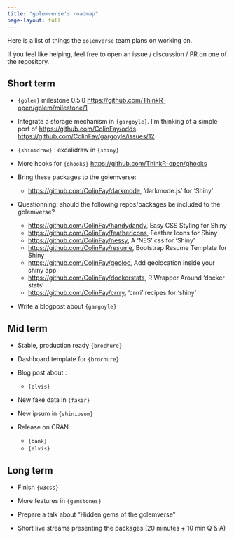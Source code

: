 ```yaml
---
title: "golemverse's roadmap"
page-layout: full
---
```


Here is a list of things the `golemverse` team plans on working on.

If you feel like helping, feel free to open an issue / discussion / PR on one of the repository.

## Short term

+ `{golem}` milestone 0.5.0 <https://github.com/ThinkR-open/golem/milestone/1>

+ Integrate a storage mechanism in `{gargoyle}`. I'm thinking of a simple port of <https://github.com/ColinFay/odds>. <https://github.com/ColinFay/gargoyle/issues/12>

+ `{shinidraw}` : excalidraw in `{shiny}`

+ More hooks for `{ghooks}` <https://github.com/ThinkR-open/ghooks>

+ Bring these packages to the golemverse:
  - <https://github.com/ColinFay/darkmode>, 'darkmode.js' for 'Shiny'

+ Questionning: should the following repos/packages be included to the golemverse?
  - <https://github.com/ColinFay/handydandy>, Easy CSS Styling for Shiny
  - <https://github.com/ColinFay/feathericons>, Feather Icons for Shiny
  - <https://github.com/ColinFay/nessy>, A 'NES' css for 'Shiny'
  - <https://github.com/ColinFay/resume>, Bootstrap Resume Template for Shiny
  - <https://github.com/ColinFay/geoloc>, Add geolocation inside your shiny app
  - <https://github.com/ColinFay/dockerstats>, R Wrapper Around 'docker stats'
  - <https://github.com/ColinFay/crrry>, 'crrri' recipes for 'shiny'

+ Write a blogpost about `{gargoyle}`

## Mid term

+ Stable, production ready `{brochure}`

+ Dashboard template for `{brochure}`

+ Blog post about :
  - `{elvis}`

+ New fake data in `{fakir}`

+ New ipsum in `{shinipsum}`

+ Release on CRAN :
  - `{bank}`
  - `{elvis}`

## Long term

+ Finish `{w3css}`

+ More features in `{gemstones}`

+ Prepare a talk about "Hidden gems of the golemverse"

+ Short live streams presenting the packages (20 minutes + 10 min Q & A)